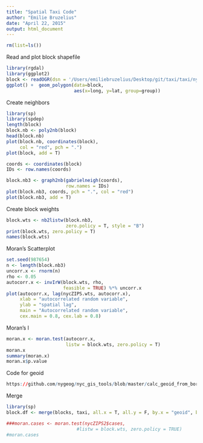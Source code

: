 ```yaml
---
title: "Spatial Taxi Code"
author: "Emilie Bruzelius"
date: "April 22, 2015"
output: html_document
---
```


```r
rm(list=ls())
```

Read and plot block shapefile
```r
library(rgdal)
library(ggplot2)
block <- readOGR(dsn = '/Users/emiliebruzelius/Desktop/git/taxi/taxi/nycb2010_15a', layer = 'nycb2010')
ggplot() +  geom_polygon(data=block, 
                         aes(x=long, y=lat, group=group))
```

Create neighbors
```r
library(sp)
library(spdep)
length(block)
block.nb <- poly2nb(block)
head(block.nb)
plot(block.nb, coordinates(block), 
     col = "red", pch = ".")
plot(block, add = T)

coords <- coordinates(block)
IDs <- row.names(coords)

block.nb3 <- graph2nb(gabrielneigh(coords), 
                      row.names = IDs)
plot(block.nb3, coords, pch = ".", col = "red")
plot(block.nb3, add = T)
```

Create block weights
```r
block.wts <- nb2listw(block.nb3, 
                      zero.policy = T, style = "B")
print(block.wts, zero.policy = T)
names(block.wts)
```

Moran's Scatterplot
```r
set.seed(987654)
n <- length(block.nb3)
uncorr.x <- rnorm(n)
rho <- 0.05
autocorr.x <- invIrW(block.wts, rho, 
                     feasible = TRUE) %*% uncorr.x
plot(autocorr.x, lag(nycZIPS.wts, autocorr.x), 
     xlab = "autocorrelated random variable",
     ylab = "spatial lag", 
     main = "Autocorrelated random variable",
     cex.main = 0.8, cex.lab = 0.8)
```

Moran's I
```r
moran.x <- moran.test(autocorr.x, 
                      listw = block.wts, zero.policy = T)
moran.x
summary(moran.x)
moran.x$p.value
```

Code for geoid
```r
https://github.com/nygeog/nyc_gis_tools/blob/master/calc_geoid_from_boro.py\
```

Merge
```r
library(sp)
block.df <- merge(blocks, taxi, all.x = T, all.y = F, by.x = "geoid", by.y = "geoid")
```

```r
###moran.cases <- moran.test(nycZIPS2$cases, 
                          #listw = block.wts, zero.policy = TRUE)
#moran.cases
```

